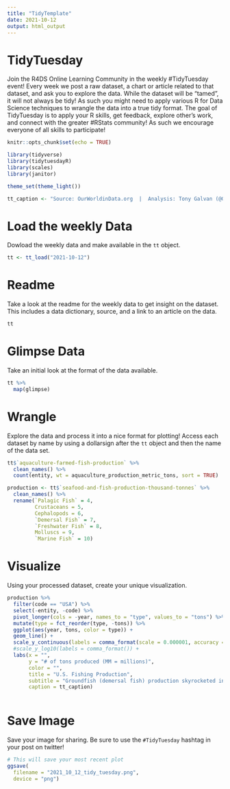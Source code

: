 ```yaml
---
title: "TidyTemplate"
date: 2021-10-12
output: html_output
---
```


# TidyTuesday

Join the R4DS Online Learning Community in the weekly #TidyTuesday event!
Every week we post a raw dataset, a chart or article related to that dataset, and ask you to explore the data.
While the dataset will be “tamed”, it will not always be tidy! As such you might need to apply various R for Data Science techniques to wrangle the data into a true tidy format.
The goal of TidyTuesday is to apply your R skills, get feedback, explore other’s work, and connect with the greater #RStats community!
As such we encourage everyone of all skills to participate!

```r

knitr::opts_chunk$set(echo = TRUE)

library(tidyverse)
library(tidytuesdayR)
library(scales)
library(janitor)

theme_set(theme_light())

tt_caption <- "Source: OurWorldinData.org  |  Analysis: Tony Galvan (@GDataScience1)"

```

# Load the weekly Data

Dowload the weekly data and make available in the `tt` object.

```r

tt <- tt_load("2021-10-12")

```


# Readme

Take a look at the readme for the weekly data to get insight on the dataset.
This includes a data dictionary, source, and a link to an article on the data.

```r

tt

```


# Glimpse Data

Take an initial look at the format of the data available.

```r

tt %>% 
  map(glimpse)

```

# Wrangle

Explore the data and process it into a nice format for plotting! Access each dataset by name by using a dollarsign after the `tt` object and then the name of the data set.

```r

tt$`aquaculture-farmed-fish-production` %>%
  clean_names() %>%
  count(entity, wt = aquaculture_production_metric_tons, sort = TRUE)

production <- tt$`seafood-and-fish-production-thousand-tonnes` %>%
  clean_names() %>%
  rename(`Palagic Fish` = 4,
         Crustaceans = 5,
         Cephalopods = 6,
         `Demersal Fish` = 7,
         `Freshwater Fish` = 8,
         Molluscs = 9,
         `Marine Fish` = 10)

```


# Visualize

Using your processed dataset, create your unique visualization.

```r

production %>%
  filter(code == "USA") %>%
  select(-entity, -code) %>%
  pivot_longer(cols = -year, names_to = "type", values_to = "tons") %>%
  mutate(type = fct_reorder(type, -tons)) %>%
  ggplot(aes(year, tons, color = type)) +
  geom_line() +
  scale_y_continuous(labels = comma_format(scale = 0.000001, accuracy = 1, suffix = " MM")) +
  #scale_y_log10(labels = comma_format()) +
  labs(x = "",
       y = "# of tons produced (MM = millions)",
       color = "",
       title = "U.S. Fishing Production",
       subtitle = "Groundfish (demersal fish) production skyrocketed in the 1980's",
       caption = tt_caption)
  
```

# Save Image

Save your image for sharing. Be sure to use the `#TidyTuesday` hashtag in your post on twitter! 

```r

# This will save your most recent plot
ggsave(
  filename = "2021_10_12_tidy_tuesday.png",
  device = "png")

```
